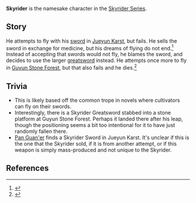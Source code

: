 {{Character Infobox
|type             = Historical
|region           = Liyue
}}
'''Skyrider''' is the namesake character in the [[Skyrider Series]].

==Story==
He attempts to fly with his [[Skyrider Sword|sword]] in [[Jueyun Karst]], but fails. He sells the sword in exchange for medicine, but his dreams of flying do not end.<ref>{{Ref/Weapon|Skyrider Sword}}</ref> Instead of accepting that swords would not fly, he blames the sword, and decides to use the larger [[Skyrider Greatsword|greatsword]] instead. He attempts once more to fly in [[Guyun Stone Forest]], but that also fails and he dies.<ref>{{Ref/Weapon|Skyrider Greatsword}}</ref>

==Trivia==
*This is likely based off the common trope in {{W|Xianxia (genre)|xianxia}} novels where cultivators can fly on their swords.
*Interestingly, there is a Skyrider Greatsword stabbed into a stone platform at Guyun Stone Forest. Perhaps it landed there after his leap, though the positioning seems a bit too intentional for it to have just randomly fallen there.
*[[Pan Guan'er]] finds a Skyrider Sword in Jueyun Karst. It's unclear if this is the one that the Skyrider sold, if it is from another attempt, or if this weapon is simply mass-produced and not unique to the Skyrider.

==References==
{{Reflist}}